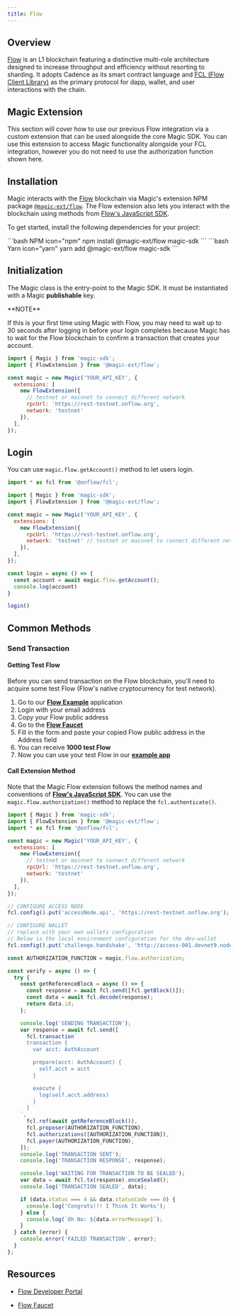 ---
title: Flow
---

## Overview

[Flow](https://flow.com/) is an L1 blockchain featuring a distinctive multi-role architecture designed to increase throughput and efficiency without resorting to sharding. It adopts Cadence as its smart contract language and [FCL (Flow Client Library)](https://developers.flow.com/tools/clients/fcl-js) as the primary protocol for dapp, wallet, and user interactions with the chain.

## Magic Extension

This section will cover how to use our previous Flow integration via a custom extension that can be used alongside the core Magic SDK. You can use this extension to access Magic functionality alongside your FCL integration, however you do not need to use the authorization function shown here.

## Installation

Magic interacts with the [Flow](https://www.onflow.org/) blockchain via Magic's extension NPM package [`@magic-ext/flow`](https://www.npmjs.com/package/@magic-ext/flow). The Flow extension also lets you interact with the blockchain using methods from [Flow's JavaScript SDK](https://github.com/onflow/flow-js-sdk/tree/master/packages/fcl).

To get started, install the following dependencies for your project:

<CodeGroup>
```bash NPM icon="npm"
npm install @magic-ext/flow magic-sdk
```
```bash Yarn icon="yarn"
yarn add @magic-ext/flow magic-sdk
```
</CodeGroup>

## Initialization

The Magic class is the entry-point to the Magic SDK. It must be instantiated with a Magic **publishable** key.

<Warning>
**NOTE**

If this is your first time using Magic with Flow, you may need to wait up to 30 seconds after logging in before your login completes because Magic has to wait for the Flow blockchain to confirm a transaction that creates your account.

</Warning>

```js JavaScript icon="square-js"
import { Magic } from 'magic-sdk';
import { FlowExtension } from '@magic-ext/flow';

const magic = new Magic('YOUR_API_KEY', {
  extensions: [
    new FlowExtension({
      // testnet or mainnet to connect different network
      rpcUrl: 'https://rest-testnet.onflow.org',
      network: 'testnet'
    }),
  ],
});
```

## Login

You can use `magic.flow.getAccount()` method to let users login.

```js JavaScript icon="square-js"
import * as fcl from '@onflow/fcl';

import { Magic } from 'magic-sdk';
import { FlowExtension } from '@magic-ext/flow';

const magic = new Magic('YOUR_API_KEY', {
  extensions: [
    new FlowExtension({
      rpcUrl: 'https://rest-testnet.onflow.org',
      network: 'testnet' // testnet or mainnet to connect different network
    }),
  ],
});

const login = async () => {
  const account = await magic.flow.getAccount();
  console.log(account)
}

login()
```

## Common Methods

### Send Transaction

#### Getting Test Flow

Before you can send transaction on the Flow blockchain, you'll need to acquire some test Flow (Flow's native cryptocurrency for test network).

1.  Go to our [**Flow Example**](https://go.magic.link/example-flow) application
2.  Login with your email address
3.  Copy your Flow public address
4.  Go to the [**Flow Faucet**](https://testnet-faucet.onflow.org/fund-account)
5.  Fill in the form and paste your copied Flow public address in the Address field
6.  You can receive **1000 test Flow**
7.  Now you can use your test Flow in our [**example app**](https://go.magic.link/example-flow)

#### Call Extension Method

Note that the Magic Flow extension follows the method names and conventions of [**Flow's JavaScript SDK**](https://github.com/onflow/flow-js-sdk/tree/master/packages/fcl). You can use the `magic.flow.authorization()` method to replace the `fcl.authenticate()`.

```js JavaScript icon="square-js"
import { Magic } from 'magic-sdk';
import { FlowExtension } from '@magic-ext/flow';
import * as fcl from '@onflow/fcl';

const magic = new Magic('YOUR_API_KEY', {
  extensions: [
    new FlowExtension({
      // testnet or mainnet to connect different network
      rpcUrl: 'https://rest-testnet.onflow.org',
      network: 'testnet'
    }),
  ],
});

// CONFIGURE ACCESS NODE
fcl.config().put('accessNode.api', 'https://rest-testnet.onflow.org');

// CONFIGURE WALLET
// replace with your own wallets configuration
// Below is the local environment configuration for the dev-wallet
fcl.config().put('challenge.handshake', 'http://access-001.devnet9.nodes.onflow.org:8000');

const AUTHORIZATION_FUNCTION = magic.flow.authorization;

const verify = async () => {
  try {
    const getReferenceBlock = async () => {
      const response = await fcl.send([fcl.getBlock()]);
      const data = await fcl.decode(response);
      return data.id;
    };

    console.log('SENDING TRANSACTION');
    var response = await fcl.send([
      fcl.transaction`
      transaction {
        var acct: AuthAccount

        prepare(acct: AuthAccount) {
          self.acct = acct
        }

        execute {
          log(self.acct.address)
        }
      }
    `,
      fcl.ref(await getReferenceBlock()),
      fcl.proposer(AUTHORIZATION_FUNCTION),
      fcl.authorizations([AUTHORIZATION_FUNCTION]),
      fcl.payer(AUTHORIZATION_FUNCTION),
    ]);
    console.log('TRANSACTION SENT');
    console.log('TRANSACTION RESPONSE', response);

    console.log('WAITING FOR TRANSACTION TO BE SEALED');
    var data = await fcl.tx(response).onceSealed();
    console.log('TRANSACTION SEALED', data);

    if (data.status === 4 && data.statusCode === 0) {
      console.log('Congrats!!! I Think It Works');
    } else {
      console.log(`Oh No: ${data.errorMessage}`);
    }
  } catch (error) {
    console.error('FAILED TRANSACTION', error);
  }
};
```

## Resources

* [Flow Developer Portal](https://developers.flow.com/)

* [Flow Faucet](https://testnet-faucet.onflow.org/fund-account)
